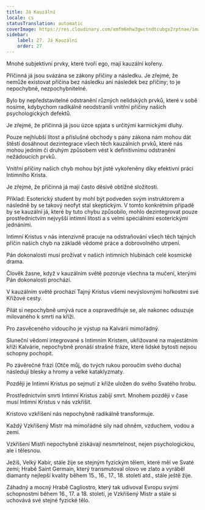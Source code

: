 ```yaml
---
title: Já Kauzální
locale: cs
statusTranslation: automatic
coverImage: https://res.cloudinary.com/xmfm6mhw3gwctndtcubgx2rptnae/image/upload/v1741354419/small_cover_la_gran_rebelion_28716e29d2.webp
sidebar:
    label: 27. Já Kauzální
    order: 27
---
```

Mnohé subjektivní prvky, které tvoří ego, mají kauzální kořeny.

Příčinná já jsou svázána se zákony příčiny a následku. Je zřejmé, že nemůže existovat příčina bez následku ani následek bez příčiny; to je nepochybné, nezpochybnitelné.

Bylo by nepředstavitelné odstranění různých nelidských prvků, které v sobě nosíme, kdybychom radikálně neodstranili vnitřní příčiny našich psychologických defektů.

Je zřejmé, že příčinná já jsou úzce spjata s určitými karmickými dluhy.

Pouze nejhlubší lítost a příslušné obchody s pány zákona nám mohou dát štěstí dosáhnout dezintegrace všech těch kauzálních prvků, které nás mohou jedním či druhým způsobem vést k definitivnímu odstranění nežádoucích prvků.

Vnitřní příčiny našich chyb mohou být jistě vykořeněny díky efektivní práci Intimního Krista.

Je zřejmé, že příčinná já mají často děsivě obtížné složitosti.

Příklad: Esoterický student by mohl být podveden svým instruktorem a následně by se takový neofyt stal skeptickým. V tomto konkrétním případě by se kauzální já, které by tuto chybu způsobilo, mohlo dezintegrovat pouze prostřednictvím nejvyšší intimní lítosti a s velmi speciálními esoterickými jednáními.

Intimní Kristus v nás intenzivně pracuje na odstraňování všech těch tajných příčin našich chyb na základě vědomé práce a dobrovolného utrpení.

Pán dokonalosti musí prožívat v našich intimních hlubinách celé kosmické drama.

Člověk žasne, když v kauzálním světě pozoruje všechna ta mučení, kterými Pán dokonalosti prochází.

V kauzálním světě prochází Tajný Kristus všemi nevýslovnými hořkostmi své Křížové cesty.

Pilát si nepochybně umývá ruce a ospravedlňuje se, ale nakonec odsuzuje milovaného k smrti na kříži.

Pro zasvěceného vidoucího je výstup na Kalvárii mimořádný.

Sluneční vědomí integrované s Intimním Kristem, ukřižované na majestátním kříži Kalvárie, nepochybně pronáší strašné fráze, které lidské bytosti nejsou schopny pochopit.

Po závěrečné frázi (Otče můj, do tvých rukou poroučím svého ducha) následují blesky a hromy a velké kataklyzmaty.

Později je Intimní Kristus po sejmutí z kříže uložen do svého Svatého hrobu.

Prostřednictvím smrti Intimní Kristus zabíjí smrt. Mnohem později v čase musí Intimní Kristus v nás vzkříšit.

Kristovo vzkříšení nás nepochybně radikálně transformuje.

Každý Vzkříšený Mistr má mimořádné síly nad ohněm, vzduchem, vodou a zemí.

Vzkříšení Mistři nepochybně získávají nesmrtelnost, nejen psychologickou, ale i tělesnou.

Ježíš, Velký Kabír, stále žije se stejným fyzickým tělem, které měl ve Svaté zemi; Hrabě Saint Germain, který transmutoval olovo ve zlato a vyráběl diamanty nejlepší kvality během 15., 16., 17., 18. století atd., stále ještě žije.

Záhadný a mocný Hrabě Cagliostro, který tak udivoval Evropu svými schopnostmi během 16., 17. a 18. století, je Vzkříšený Mistr a stále si uchovává své stejné fyzické tělo.


